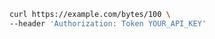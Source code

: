 ```bash showLineNumbers copy filename="Response Body Bytes Get usage example"
curl https://example.com/bytes/100 \
--header 'Authorization: Token YOUR_API_KEY'
```
